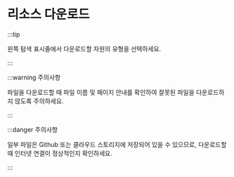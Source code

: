 # 리소스 다운로드

:::tip

왼쪽 탐색 표시줄에서 다운로드할 자원의 유형을 선택하세요.

:::

:::warning 주의사항

파일을 다운로드할 때 파일 이름 및 페이지 안내를 확인하여 잘못된 파일을 다운로드하지 않도록 주의하세요.

:::

:::danger 주의사항

일부 파일은 Github 또는 클라우드 스토리지에 저장되어 있을 수 있으므로, 다운로드할 때 인터넷 연결이 정상적인지 확인하세요.

:::